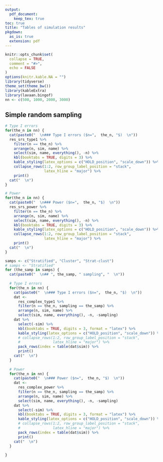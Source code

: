 ```yaml
---
output: 
  pdf_document:
    keep_tex: true
toc: true
title: "Tables of simulation results"
pkgdown:
  as_is: true
  extension: pdf
---
```


```r
knitr::opts_chunk$set(
  collapse = TRUE,
  comment = "#>",
  echo = FALSE
)
options(knitr.kable.NA = "")
library(tidyverse)
theme_set(theme_bw())
library(kableExtra)
library(lavaan.bingof)
nn <- c(500, 1000, 2000, 3000)
```


## Simple random sampling

```r
# Type I errors
for(the_n in nn) {
  cat(paste0("  \n### Type I errors ($n=",  the_n, "$)  \n"))
  res_srs_type1 %>% 
    filter(n == the_n) %>%
    arrange(n, sim, name) %>%
    select(sim, name, everything(), -n) %>%
    kbl(booktabs = TRUE, digits = 3) %>%
    kable_styling(latex_options = c("HOLD_position", "scale_down")) %>%
    collapse_rows(1:2, row_group_label_position = "stack", 
                  latex_hline = "major") %>%
    print()
  cat("  \n")
}

# Power 
for(the_n in nn) {
  cat(paste0("  \n### Power ($n=",  the_n, "$)  \n"))
  res_srs_power %>% 
    filter(n == the_n) %>%
    arrange(n, sim, name) %>%
    select(sim, name, everything(), -n) %>%
    kbl(booktabs = TRUE, digits = 3) %>%
    kable_styling(latex_options = c("HOLD_position", "scale_down")) %>%
    collapse_rows(1:2, row_group_label_position = "stack", 
                  latex_hline = "major") %>%
    print()
  cat("  \n")
}
```


<!--Complex sampling results-->

```r
samps <- c("Stratified", "Cluster", "Strat-clust")
# samps <- "Stratified"
for (the_samp in samps) {
  cat(paste0("  \n## ", the_samp, " sampling", "  \n"))
  
  # Type I errors
  for(the_n in nn) {
    cat(paste0("  \n### Type I errors ($n=",  the_n, "$)  \n"))
    dat <- 
      res_complex_type1 %>% 
      filter(n == the_n, sampling == the_samp) %>%
      arrange(n, sim, name) %>%
      select(sim, name, everything(), -n, -sampling)
    dat %>%
      select(-sim) %>%
      kbl(booktabs = TRUE, digits = 3, format = "latex") %>%
      kable_styling(latex_options = c("HOLD_position", "scale_down")) %>%
      # collapse_rows(1:2, row_group_label_position = "stack", 
      #               latex_hline = "major") %>%
      pack_rows(index = table(dat$sim)) %>%
      print()
    cat("  \n")
  }
  
  # Power 
  for(the_n in nn) {
    cat(paste0("  \n### Power ($n=",  the_n, "$)  \n"))
    dat <- 
      res_complex_power %>% 
      filter(n == the_n, sampling == the_samp) %>%
      arrange(n, sim, name) %>%
      select(sim, name, everything(), -n, -sampling)
    dat %>%
      select(-sim) %>%
      kbl(booktabs = TRUE, digits = 3, format = "latex") %>%
      kable_styling(latex_options = c("HOLD_position", "scale_down")) %>%
      # collapse_rows(1:2, row_group_label_position = "stack", 
      #               latex_hline = "major") %>%
      pack_rows(index = table(dat$sim)) %>%
      print()
    cat("  \n")
  }
  
}
```
